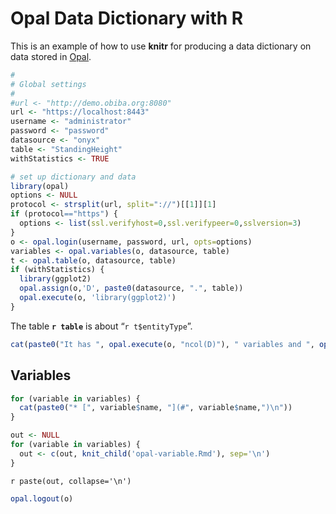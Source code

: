 # Opal Data Dictionary with R

This is an example of how to use **knitr** for producing a data dictionary on data stored in [Opal](http://wiki.obiba.org/display/OPALDOC).

```r
#
# Global settings
#
#url <- "http://demo.obiba.org:8080"
url <- "https://localhost:8443"
username <- "administrator"
password <- "password"
datasource <- "onyx"
table <- "StandingHeight"
withStatistics <- TRUE
```

```r
# set up dictionary and data
library(opal)
options <- NULL
protocol <- strsplit(url, split="://")[[1]][1]
if (protocol=="https") {
  options <- list(ssl.verifyhost=0,ssl.verifypeer=0,sslversion=3)
}
o <- opal.login(username, password, url, opts=options)
variables <- opal.variables(o, datasource, table)
t <- opal.table(o, datasource, table)
if (withStatistics) {
  library(ggplot2)
  opal.assign(o,'D', paste0(datasource, ".", table))
  opal.execute(o, 'library(ggplot2)')
}
```

The table **`r table`** is about "`r t$entityType`".

```r
cat(paste0("It has ", opal.execute(o, "ncol(D)"), " variables and ", opal.execute(o, "nrow(D)"), " entries.\n"))
```


## Variables

```r
for (variable in variables) {
  cat(paste0("* [", variable$name, "](#", variable$name,")\n"))
}
```


```r
out <- NULL
for (variable in variables) {
  out <- c(out, knit_child('opal-variable.Rmd'), sep='\n')
}
```

`r paste(out, collapse='\n')`

```r
opal.logout(o)
```
